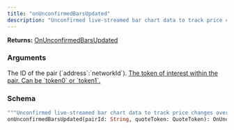 ```yaml
---
title: "onUnconfirmedBarsUpdated"
description: "Unconfirmed live-streamed bar chart data to track price changes over time. (Solana only)"
---
```


**Returns:** [OnUnconfirmedBarsUpdated](/api-reference/types/onunconfirmedbarsupdated)

### Arguments

<ResponseField name="pairId" type="String">
  The ID of the pair (`address`:`networkId`).
</ResponseField>

<a href="/api-reference/types/quotetoken">
  <ResponseField name="quoteToken" type="QuoteToken">
    The token of interest within the pair. Can be `token0` or `token1`.
  </ResponseField>
</a>

### Schema


```graphql 
"""Unconfirmed live-streamed bar chart data to track price changes over time. (Solana only)"""
onUnconfirmedBarsUpdated(pairId: String, quoteToken: QuoteToken): OnUnconfirmedBarsUpdated
```
